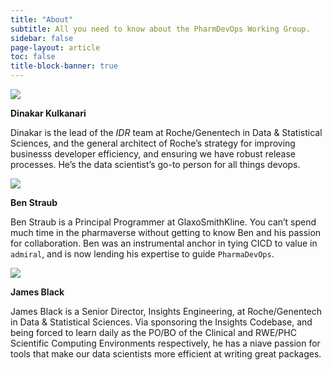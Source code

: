 ```yaml
---
title: "About"
subtitle: All you need to know about the PharmDevOps Working Group.
sidebar: false
page-layout: article
toc: false
title-block-banner: true
---
```


:::: {layout="[ 20, 80 ]"}
::: {#first-column}
![](assets/people/dinakar.jpeg)
:::
::: {#second-column}
**Dinakar Kulkanari**

Dinakar is the lead of the *IDR* team at Roche/Genentech in Data & Statistical Sciences, and the general architect of Roche's strategy for improving businesss developer efficiency, and ensuring we have robust release processes. He's the data scientist's go-to person for all things devops.
:::
::::

:::: {layout="[ 20, 80 ]"}
::: {#first-column}
![](assets/people/ben.jpeg)
:::
::: {#second-column}
**Ben Straub**

Ben Straub is a Principal Programmer at GlaxoSmithKline. You can't spend much time in the pharmaverse without getting to know Ben and his passion for collaboration. Ben was an instrumental anchor in tying CICD to value in `admiral`, and is now lending his expertise to guide `PharmaDevOps`.
:::
::::

:::: {layout="[ 20, 80 ]"}
::: {#first-column}
![](assets/people/james.jpeg)
:::
::: {#second-column}
**James Black**

James Black is a Senior Director, Insights Engineering, at Roche/Genentech in Data & Statistical Sciences. Via sponsoring the Insights Codebase, and being forced to learn daily as the PO/BO of the Clinical and RWE/PHC Scientific Computing Environments respectively, he has a niave passion for tools that make our data scientists more efficient at writing great packages.
:::
::::